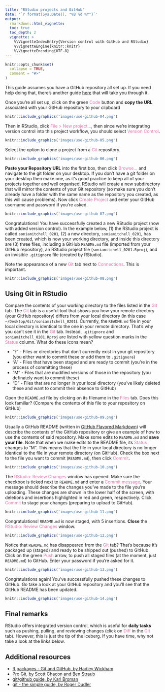 ```yaml
---
title: "RStudio projects and GitHub"
date: '`r format(Sys.Date(), "%B %d %Y")`'
output:
  rmarkdown::html_vignette:
  toc: true
  toc_depth: 2
  vignette: >
    %\VignetteIndexEntry{Version control with GitHub and RStudio}
    %\VignetteEngine{knitr::knitr}
    %\VignetteEncoding{UTF-8}
---
```


```r
knitr::opts_chunk$set(
  collapse = TRUE,
  comment = "#>"
)
```

This guide assumes you have a GitHub repository all set up. If you need help
doing that, there's another guide 
[here](https://ibahcm.github.io/RPiR/articles/pages/github.html) that will take you through it. 

Once you're all set up, click on the green 
<span style="color: #de77ae;">Code</span> button and 
**copy the URL** associated with your GitHub repository to your clipboard

```r
knitr::include_graphics('images/use-github-04.png')
```

Then in RStudio, click <span style="color: #de77ae;">File > New project...</span>, 
then since we're integrating version control into this project workflow, you 
should select <span style="color: #de77ae;">Version Control</span>.

```r
knitr::include_graphics('images/use-github-05.png')
```

Select the option to clone a project from a 
<span style="color: #de77ae;">Git</span> repository.

```r
knitr::include_graphics('images/use-github-06.png')
```

**Paste your Repository URL** into the first box, then click 
<span style="color: #de77ae;">Browse...</span> 
and navigate to the git folder on your desktop. If you don't have a git folder 
on your desktop then make one, as it's good practice to keep all of your 
projects together and well organised. RStudio will create a new subdirectory 
that will mirror the contents of your Git repository (so make sure you 
don't already have a folder with the same name as the repository you created, 
as this will cause problems). Now click 
<span style="color: #de77ae;">Create Project</span> and enter your GitHub 
username and password if you're asked.

```r
knitr::include_graphics('images/use-github-07.png')
```

Congratulations! You have successfully created a new RStudio project (now with
added version control). In the example below, (1) the RStudio project is called 
`soniamitchell_0201`, (2) a new directory, `soniamitchell_0201`, has been 
created, which is now your working directory, and inside this directory are (3) 
three files, including a GitHub `README.md` file (imported from your GitHub 
repository), an RStudio project file (`soniamitchell_0201.Rproj`), and an 
invisible `.gitignore` file (created by RStudio). 

Note the appearance of a new <span style="color: #de77ae;">Git</span> tab next 
to <span style="color: #de77ae;">Connections</span>. This is 
important.

```r
knitr::include_graphics('images/use-github-08.png')
```

## Using Git in RStudio

Compare the contents of your working directory to the files listed in the
<span style="color: #de77ae;">Git</span> tab. The 
<span style="color: #de77ae;">Git</span> tab is a useful tool that shows you 
how your remote
directory (your GitHub repository) differs from your local directory 
(in this case `~/Desktop/Git/soniamitchell_0201`). Currently, the `README.md`
file in your local directory is identical to the one in your remote directory.
That's why you can't see it in the <span style="color: #de77ae;">Git</span> tab.
Instead, `.gitignore` and `soniamitchell_0201.Rproj` are listed with yellow
question marks in the <span style="color: #de77ae;">Status</span> column. What
do these icons mean?

* "?" - Files or directories that don't currently exist in your git repository 
  (you either want to commit these or add them to `.gitignore`)
* "A" - Files that have been staged and are ready to commit (you're in the 
  process of committing these)
* "M" - Files that are modified versions of those in the repository (you 
  definately want to commit these)
* "D" - Files that are no longer in your local directory (you've likely deleted
  these and want to commit their absence to GitHub)

Open the `README.md` file by clicking on its filename in the 
<span style="color: #de77ae;">Files</span> tab. 
Does this look familiar? (Compare the contents of this file to your
repository on GitHub)

```r
knitr::include_graphics('images/use-github-09.png')
```

Usually a GitHub README (written in [GitHub Flavored Markdown](https://help.github.com/en/github/writing-on-github)) will describe the 
contents of the GitHub repository or give an example of how to use the contents 
of said repository. Make some edits to `README.md` and **save your file**. Note 
that when we make edits to the README file, its 
<span style="color: #de77ae;">Status</span> changes to "M". This 
means that the file in your local directory is no longer identical to the file 
in your remote directory (on GitHub). Check the box next to the file you want 
to commit (`README.md`), then click <span style="color: #de77ae;">Commit</span>.

```r
knitr::include_graphics('images/use-github-10.png')
```

The <span style="color: #de77ae;">RStudio: Review Changes</span> window has 
opened. Make sure the checkbox is ticked next to `README.md` and enter a 
<span style="color: #de77ae;">Commit message</span>. Your message 
should describe the changes you've made to the file you're uploading. These 
changes are shown in the lower half of the 
screen, with deletions and insertions highlighted in red and green, 
respectively. Click <span style="color: #de77ae;">Commit</span> to stage your 
changes (preparing to upload to GitHub).

```r
knitr::include_graphics('images/use-github-11.png')
```

Congratulations! `README.md` is now staged, with 5 insertions. 
**Close** the <span style="color: #de77ae;">RStudio: Review Changes</span> window.

```r
knitr::include_graphics('images/use-github-12.png')
```

Notice that `README.md` has disappeared from the 
<span style="color: #de77ae;">Git</span> tab? That's because it's packaged up 
(staged) and ready to be shipped out (pushed) to GitHub.
Click on the green <span style="color: #de77ae;">Push</span> arrow, to push 
all staged files (at the moment, just `README.md`) to GitHub. Enter your 
password if you're asked for it.

```r
knitr::include_graphics('images/use-github-13.png')
```

Congratulations again! You've successfully pushed these changes to GitHub. Go
take a look at your GitHub repository and you'll see that the GitHub README 
has been updated. 

```r
knitr::include_graphics('images/use-github-14.png')
```

## Final remarks

RStudio offers integrated version control, which is useful for **daily tasks**
such as pushing, pulling, and reviewing changes (click on 
<span style="color: #de77ae;">Diff</span> in the 
<span style="color: #de77ae;">Git</span> tab). However, this is just the tip of 
the iceberg. If you have time, why not take a look at the links below.

## Additional resources

* [R packages - Git and GitHub, by Hadley Wickham](http://r-pkgs.had.co.nz/git.html)
* [Pro Git, by Scott Chacon and Ben Straub ](https://git-scm.com/book/en/v2)
* [git/github guide, by Karl Broman](https://kbroman.org/github_tutorial/)
* [git - the simple guide, by Roger Dudler](https://rogerdudler.github.io/git-guide/)
